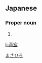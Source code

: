 ==Japanese==
{{ja-kanjitab|真|宏}}

===Proper noun===
{{ja-pos|proper|まさひろ}}

# {{given name|male|lang=ja}}

[[Category:Japanese male given names|まさひろ]]

[[li:真宏]]